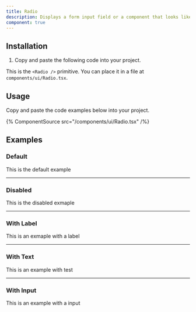 ```yaml
---
title: Radio
description: Displays a form input field or a component that looks like an input field.
component: true
---
```


## Installation

1. Copy and paste the following code into your project.

This is the `<Radio />` primitive. You can place it in a file at `components/ui/Radio.tsx`.

## Usage

Copy and paste the code examples below into your project.

{% ComponentSource src="/components/ui/Radio.tsx" /%}

## Examples

### Default

This is the default example

---

### Disabled

This is the disabled exmaple

---

### With Label

This is an exmaple with a label

---

### With Text

This is an example with test

---

### With Input

This is an example with a input
